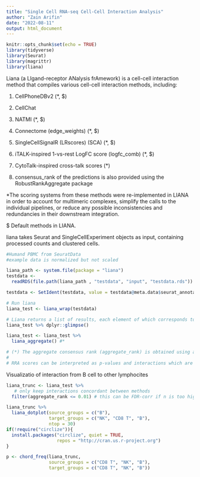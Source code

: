 ---
title: "Single Cell RNA-seq Cell-Cell Interaction Analysis"
author: "Zain Arifin"
date: "2022-08-11"
output: html_document
---

```{r setup, include=FALSE}
knitr::opts_chunk$set(echo = TRUE)
library(tidyverse)
library(Seurat)
library(magrittr)
library(liana)
```


Liana (a LIgand-receptor ANalysis frAmework) is a cell-cell interaction method that compiles various cell-cell interaction methods, including:

1. CellPhoneDBv2 (*, $)

2. CellChat

3. NATMI (*, $)

4. Connectome (edge_weights) (*, $)

5. SingleCellSignalR (LRscores) (SCA) (*, $)

6. iTALK-inspired 1-vs-rest LogFC score (logfc_comb) (*, $)

7. CytoTalk-inspired cross-talk scores (*)

8. consensus_rank of the predictions is also provided using the RobustRankAggregate package

*The scoring systems from these methods were re-implemented in LIANA in order to account for multimeric complexes, simplify the calls to the individual pipelines, or reduce any possible inconsistencies and redundancies in their downstream integration. 

$ Default methods in LIANA.

liana takes Seurat and SingleCellExperiment objects as input, containing processed counts and clustered cells.

```{r data-input}
#Humand PBMC from SeuratData
#example data is normalized but not scaled

liana_path <- system.file(package = "liana")
testdata <-
  readRDS(file.path(liana_path , "testdata", "input", "testdata.rds"))

testdata <- SetIdent(testdata, value = testdata@meta.data$seurat_annotations)
```

```{r run-Liana}
# Run liana
liana_test <- liana_wrap(testdata)

# Liana returns a list of results, each element of which corresponds to a method
liana_test %>% dplyr::glimpse()

liana_test <- liana_test %>%
  liana_aggregate() #*

# (*) The aggregate consensus rank (aggregate_rank) is obtained using a re-implementation of the RRA method from the RobustRankAggreg package.
# 
# RRA scores can be interpreted as p-values and interactions which are ranked consistently higher than random are assigned low scores/p-values.
```

Visualizatio of interaction from B cell to other lymphocites

```{r}
liana_trunc <- liana_test %>%
   # only keep interactions concordant between methods
  filter(aggregate_rank <= 0.01) # this can be FDR-corr if n is too high

liana_trunc %>%
  liana_dotplot(source_groups = c("B"),
                target_groups = c("NK", "CD8 T", "B"),
                ntop = 30)
if(!require("circlize")){
  install.packages("circlize", quiet = TRUE,
                   repos = "http://cran.us.r-project.org")
}

p <- chord_freq(liana_trunc,
                source_groups = c("CD8 T", "NK", "B"),
                target_groups = c("CD8 T", "NK", "B"))

```

